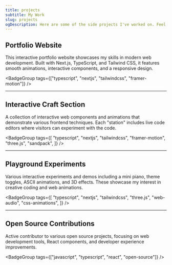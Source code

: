 ```yaml
---
title: projects
subtitle: My Work
slug: projects
ogDescription: Here are some of the side projects I've worked on. Feel free to explore and try them out!
---
```


## Portfolio Website

This interactive portfolio website showcases my skills in modern web development. Built with Next.js, TypeScript, and Tailwind CSS, it features smooth animations, interactive components, and a responsive design.

<ExternalActionButtonLink
  href="https://github.com/dhruvsekhawat/portfolio"
  target="_blank"
/>

<BadgeGroup tags={["typescript", "nextjs", "tailwindcss", "framer-motion"]} />

---

## Interactive Craft Section

A collection of interactive web components and animations that demonstrate various frontend techniques. Each "station" includes live code editors where visitors can experiment with the code.

<ExternalActionButtonLink href="/craft" target="_self" />

<BadgeGroup
  tags={[
    "typescript",
    "nextjs",
    "tailwindcss",
    "framer-motion",
    "three.js",
    "sandpack",
  ]}
/>

---

## Playground Experiments

Various interactive experiments and demos including a mini piano, theme toggles, ASCII animations, and 3D effects. These showcase my interest in creative coding and web animations.

<ExternalActionButtonLink href="/playground" target="_self" />

<BadgeGroup
  tags={[
    "typescript",
    "nextjs",
    "tailwindcss",
    "three.js",
    "web-audio",
    "css-animations",
  ]}
/>

---

## Open Source Contributions

Active contributor to various open source projects, focusing on web development tools, React components, and developer experience improvements.

<ExternalActionButtonLink
  href="https://github.com/dhruvsekhawat"
  target="_blank"
/>

<BadgeGroup tags={["javascript", "typescript", "react", "open-source"]} />
